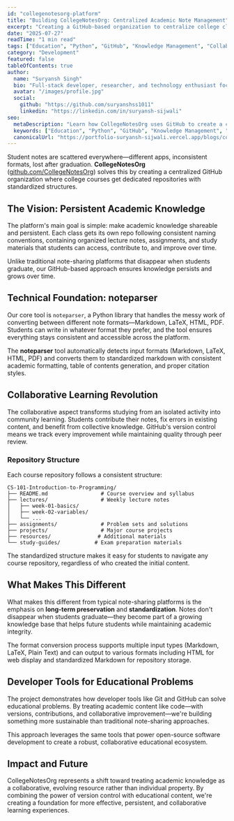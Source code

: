 ```yaml
---
id: "collegenotesorg-platform"
title: "Building CollegeNotesOrg: Centralized Academic Note Management"
excerpt: "Creating a GitHub-based organization to centralize college class notes, standardize formats, and enable collaborative learning through shared repositories and note-processing tools."
date: "2025-07-27"
readTime: "1 min read"
tags: ["Education", "Python", "GitHub", "Knowledge Management", "Collaboration", "Open Source"]
category: "Development"
featured: false
tableOfContents: true
author:
  name: "Suryansh Singh"
  bio: "Full-stack developer, researcher, and technology enthusiast focused on building impactful solutions."
  avatar: "/images/profile.jpg"
  social:
    github: "https://github.com/suryanshss1011"
    linkedin: "https://linkedin.com/in/suryansh-sijwali"
seo:
  metaDescription: "Learn how CollegeNotesOrg uses GitHub to create a centralized platform for academic note management and collaborative learning."
  keywords: ["Education", "Python", "GitHub", "Knowledge Management", "Collaboration", "Open Source", "Academic Notes"]
  canonicalUrl: "https://portfolio-suryansh-sijwali.vercel.app/blogs/collegenotesorg-platform"
---
```


Student notes are scattered everywhere—different apps, inconsistent formats, lost after graduation. **CollegeNotesOrg** ([github.com/CollegeNotesOrg](https://github.com/CollegeNotesOrg)) solves this by creating a centralized GitHub organization where college courses get dedicated repositories with standardized structures.

## The Vision: Persistent Academic Knowledge

The platform's main goal is simple: make academic knowledge shareable and persistent. Each class gets its own repo following consistent naming conventions, containing organized lecture notes, assignments, and study materials that students can access, contribute to, and improve over time.

<Callout type="info">
Unlike traditional note-sharing platforms that disappear when students graduate, our GitHub-based approach ensures knowledge persists and grows over time.
</Callout>

## Technical Foundation: noteparser

Our core tool is `noteparser`, a Python library that handles the messy work of converting between different note formats—Markdown, LaTeX, HTML, PDF. Students can write in whatever format they prefer, and the tool ensures everything stays consistent and accessible across the platform.

The **noteparser** tool automatically detects input formats (Markdown, LaTeX, HTML, PDF) and converts them to standardized markdown with consistent academic formatting, table of contents generation, and proper citation styles.

## Collaborative Learning Revolution

The collaborative aspect transforms studying from an isolated activity into community learning. Students contribute their notes, fix errors in existing content, and benefit from collective knowledge. GitHub's version control means we track every improvement while maintaining quality through peer review.

### Repository Structure

Each course repository follows a consistent structure:

```
CS-101-Introduction-to-Programming/
├── README.md                 # Course overview and syllabus
├── lectures/                 # Weekly lecture notes
│   ├── week-01-basics/
│   ├── week-02-variables/
│   └── ...
├── assignments/              # Problem sets and solutions
├── projects/                 # Major course projects
├── resources/               # Additional materials
└── study-guides/           # Exam preparation materials
```

<Callout type="tip">
The standardized structure makes it easy for students to navigate any course repository, regardless of who created the initial content.
</Callout>

## What Makes This Different

What makes this different from typical note-sharing platforms is the emphasis on **long-term preservation** and **standardization**. Notes don't disappear when students graduate—they become part of a growing knowledge base that helps future students while maintaining academic integrity.

The format conversion process supports multiple input types (Markdown, LaTeX, Plain Text) and can output to various formats including HTML for web display and standardized Markdown for repository storage.

## Developer Tools for Educational Problems

The project demonstrates how developer tools like Git and GitHub can solve educational problems. By treating academic content like code—with versions, contributions, and collaborative improvement—we're building something more sustainable than traditional note-sharing approaches.

<Callout type="success">
This approach leverages the same tools that power open-source software development to create a robust, collaborative educational ecosystem.
</Callout>

## Impact and Future

CollegeNotesOrg represents a shift toward treating academic knowledge as a collaborative, evolving resource rather than individual property. By combining the power of version control with educational content, we're creating a foundation for more effective, persistent, and collaborative learning experiences.
